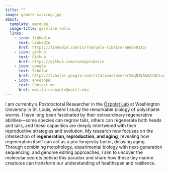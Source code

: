 ```yaml
---
title: ""
image: gamete-carving.jpg
about:
  template: marquee
  image-title: germline cells
  links:
    - icon: linkedin
      text: LinkedIn
      href: https://linkedin.com/in/rannyele-ribeiro-a669501a5/
    - icon: github
      text: Github
      href: https://github.com/rannypribeiro
    - icon: google
      text: Scholar
      href: https://scholar.google.com/citations?user=rXmqNIEAAAAJ&hl=pt-BR
    - icon: envelope
      text: Contact me
      href: mailto:rannyele@wustl.edu
---
```


<p style="text-align: center;">

I am currently a Postdoctoral Researcher in the [Özpolat Lab](https://bduyguozpolat.org/) at Washington University in St. Louis, where I study the remarkable biology of polychaete worms. I have long been fascinated by their extraordinary regenerative abilities—some species can regrow tails, others can regenerate both heads and tails, and these capacities are deeply intertwined with their reproductive strategies and evolution. My research now focuses on the intersection of **regeneration, reproduction, and aging**, revealing how regeneration itself can act as a pro-longevity factor, delaying aging. Through combining morphology, experimental biology with next-generation sequencing, and genome editing approaches, I aim to uncover the molecular secrets behind this paradox and share how these tiny marine creatures can transform our understanding of healthspan and resilience.

</p>
